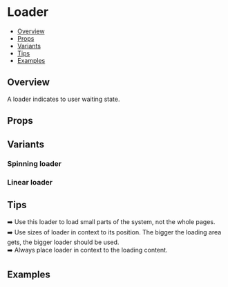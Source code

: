 
<Meta of={LoaderStories} />

# Loader

- [Overview](#overview)
- [Props](#props)
- [Variants](#variants)
- [Tips](#tips)
- [Examples](#examples)

## Overview

A loader indicates to user waiting state.

<Canvas of={LoaderStories.Default} />

## Props

<Controls of={LoaderStories.Default} />

## Variants

### Spinning loader

<Canvas of={LoaderStories.Spinning} />

### Linear loader

<Canvas of={LoaderStories.Linear} />

## Tips

➡️ Use this loader to load small parts of the system, not the whole pages.  
➡️ Use sizes of loader in context to its position. The bigger the loading area gets, the bigger loader should be used.  
➡️ Always place loader in context to the loading content.

## Examples
